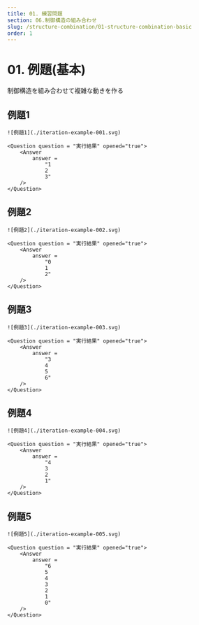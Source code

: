 ```yaml
---
title: 01. 練習問題
section: 06.制御構造の組み合わせ
slug: /structure-combination/01-structure-combination-basic
order: 1
---
```



# 01. 例題(基本)

<p className="goal">制御構造を組み合わせて複雑な動きを作る</p>

## 例題1

    ![例題1](./iteration-example-001.svg)

    <Question question = "実行結果" opened="true">
        <Answer
            answer =
                "1
                2
                3"
        />
    </Question>

## 例題2

    ![例題2](./iteration-example-002.svg)

    <Question question = "実行結果" opened="true">
        <Answer
            answer =
                "0
                1
                2"
        />
    </Question>

## 例題3

    ![例題3](./iteration-example-003.svg)

    <Question question = "実行結果" opened="true">
        <Answer
            answer =
                "3
                4
                5
                6"
        />
    </Question>

## 例題4

    ![例題4](./iteration-example-004.svg)

    <Question question = "実行結果" opened="true">
        <Answer
            answer =
                "4
                3
                2
                1"
        />
    </Question>

## 例題5
    ![例題5](./iteration-example-005.svg)

    <Question question = "実行結果" opened="true">
        <Answer
            answer =
                "6
                5
                4
                3
                2
                1
                0"
        />
    </Question>
